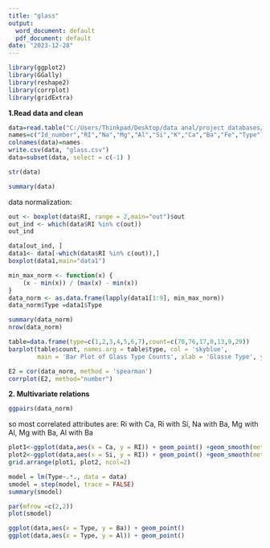 ---
title: "glass"
output:
  word_document: default
  pdf_document: default
date: "2023-12-28"
---
```{r}
library(ggplot2)
library(GGally)
library(reshape2)
library(corrplot)
library(gridExtra)
```

**1.Read data and clean**
```{r}
data=read.table("C:/Users/Thinkpad/Desktop/data anal/project databases/glass identification/glass.data", sep=",")
names=c("Id_number","RI","Na","Mg","Al","Si","K","Ca","Ba","Fe","Type")
colnames(data)=names
write.csv(data, "glass.csv")
data=subset(data, select = c(-1) )
```

```{r}
str(data)
```
```{r}
summary(data)
```
data normalization: 

```{r}
out <- boxplot(data$RI, range = 2,main="out")$out
out_ind <- which(data$RI %in% c(out))
out_ind

data[out_ind, ]
data1<- data[-which(data$RI %in% c(out)),]
boxplot(data1,main="data1")

min_max_norm <- function(x) {
    (x - min(x)) / (max(x) - min(x))
}
data_norm <- as.data.frame(lapply(data1[1:9], min_max_norm))
data_norm$Type =data1$Type
```


```{r}
summary(data_norm)
nrow(data_norm)
```
```{r}
table=data.frame(type=c(1,2,3,4,5,6,7),count=c(70,76,17,0,13,9,29))
barplot(table$count, names.arg = table$type, col = 'skyblue', 
        main = 'Bar Plot of Glass Type Counts', xlab = 'Glasse Type', ylab = 'Count')

```
```{r}

E2 = cor(data_norm, method = 'spearman')
corrplot(E2, method="number")
```


**2. Multivariate relations**
```{r}
ggpairs(data_norm)
```
so most correlated attributes are: Ri with Ca, Ri with Si, Na with Ba, Mg with Al, Mg with Ba, Al with Ba 

```{r}
plot1<-ggplot(data,aes(x = Ca, y = RI)) + geom_point() +geom_smooth(method = "lm")
plot2<-ggplot(data,aes(x = Si, y = RI)) + geom_point() +geom_smooth(method = "lm")
grid.arrange(plot1, plot2, ncol=2)
```

```{r}
model = lm(Type~.*., data = data)
smodel = step(model, trace = FALSE)
summary(smodel)
```

```{r}
par(mfrow =c(2,2))
plot(smodel)
```

```{r}
ggplot(data,aes(x = Type, y = Ba)) + geom_point()
ggplot(data,aes(x = Type, y = Al)) + geom_point()
```





